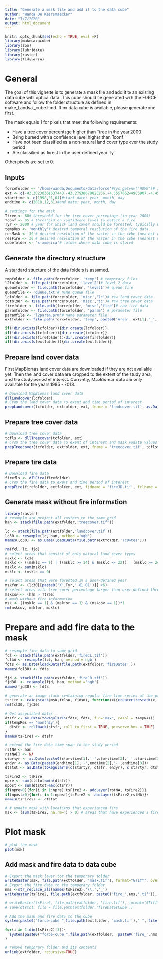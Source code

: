 ```yaml
---
title: "Generate a mask file and add it to the data cube"
author: "Wanda De Keersmaecker"
date: "7/7/2020"
output: html_document
---
```


```r
knitr::opts_chunk$set(echo = TRUE, eval =F)
library(makeDataCube)
library(zoo)
library(lubridate)
library(raster)
library(tidyverse)
```

# General 
The goal of this vignette is to generate a mask file and add it to an existing data cube with optical data. This cube should be generated with the FORCE software and follow the folder structure as defined in make_Landsat_cube.Rmd. If no data cube is available, please generate one first. 

The mask equals 1 for pixels that meet the following requirements:

- Have a tree cover percentage higher than Ttree in the year 2000
- Being burned with a confidence level higher than Tconf
- Have not been classified as a non-natural land cover type over the study period
- Are classified as forest in the user-defined year Tyr

Other pixels are set to 0.

## Inputs
```r
forcefolder <- '/home/wanda/Documents/data/force'#Sys.getenv("HOME")#'/home/wanda/Documents/data/force'
ext <- c(-43.38238361637443,-43.27938679020256,-4.555765244985907,-4.451717415449725)#extent, vector with xmin, xmax, ymin, ymax in degrees
starttime <- c(1998,01,01)#start date: year, month, day
endtime <- c(2018,12,31)#end date: year, month, day

# settings for the mask
Ttree <- 60# threshold for the tree cover percentage (in year 2000)
Tconf <- 95 # threshold on confidence level to detect a fire
Tyr <- 2000 # year for which land cover should be forested; typically beginning of disturbance monitoring period
tempRes <- 'monthly'# desired temporal resolution of the fire data
resMask <- 30 # desired resolution of the raster in the cube (nearest neighbor resampling)
resFire <- 30 # desired resolution of the raster in the cube (nearest neighbor resampling)
cubefolder <- 's-america'# folder where data cube is stored
```

## Generate the directory structure
A standard structure of the data folders is assumed. 

```r
tmpfolder <- file.path(forcefolder, 'temp') # temporary files
l2folder <- file.path(forcefolder, 'level2')# level 2 data
queuefolder <- file.path(forcefolder, 'level1')# queue file
queuefile <- 'queue.txt'# name queue file
lcfolder <- file.path(forcefolder, 'misc','lc')# raw land cover data
tcfolder <- file.path(forcefolder, 'misc','tc')# raw tree cover data
firefolder <- file.path(forcefolder, 'misc','fire')# raw fire data
paramfolder <- file.path(forcefolder, 'param') # parameter file
paramfile <- 'l2param.prm'# name parameter file
extfolder <- file.path(forcefolder, 'temp', paste0('Area', ext[1],'_', ext[2],'_', ext[3],'_', ext[4]))# folder with temporary data for the study area of interest

if(!dir.exists(lcfolder)){dir.create(lcfolder)}
if(!dir.exists(tcfolder)){dir.create(tcfolder)}
if(!dir.exists(firefolder)){dir.create(firefolder)}
if(!dir.exists(extfolder)){dir.create(extfolder)}
```

## Prepare land cover data
First MapBiomas land cover data are downloaded if they are not available yet. Then the land cover data are cropped to the extent of the study area, and the study period of interest. Currently, MapBiomas data are only available for the years 1985 - 2018.

```r
# Download MapBiomas land cover data
dllLandcover(lcfolder)
# Crop the land cover data to exent and time period of interest 
prepLandcover(lcfolder, extfolder, ext, fname = 'landcover.tif', as.Date(paste0(starttime[1],'-',starttime[2],'-',starttime[3])), as.Date(paste0(endtime[1],'-',endtime[2],'-',endtime[3])))

```

## Prepare tree cover data
```r
# Download tree cover data
tcfls <- dllTreecover(tcfolder, ext)
# Crop the tree cover data to exent of interest and mask nodata values
prepTreecover(tcfolder, extfolder, ext, fname = 'treecover.tif', tcfls$hanfiles, tcfls$hanmaskfiles)
```

## Prepare fire data
```r
# Download fire data
firefls <- dllFire(firefolder)
# Crop the fire data to exent and time period of interest 
prepFire(firefolder, extfolder, ext, fjdname = 'fireJD.tif', fclname = 'fireCL.tif', as.Date(paste0(starttime[1],'-',starttime[2],'-',starttime[3])), as.Date(paste0(endtime[1],'-',endtime[2],'-',endtime[3])), firefls$fireclfiles, firefls$firejdfiles)
```

## Generate mask without fire information
```r
library(raster)
# resample and project all rasters to the same grid
han <- stack(file.path(extfolder,'treecover.tif'))

lc <- stack(file.path(extfolder,'landcover.tif'))
lc30 <- resample(lc, han, method ='ngb')
names(lc30) <- as.Date(loadRData(file.path(extfolder,'lcDates')))

rm(fcl, lc, fjd)
# select areas that consist of only natural land cover types
msklc <- lc30
msklc <- ((msklc == 9) | ((msklc >= 14) & (msklc <= 22)) | (msklc >= 24))
msklc <- sum(msklc)
msklc <- (msklc == 0)

# select areas that were forested in a user-defined year
mskfor <- (lc30[[paste0('X',Tyr,'.01.01')]] <6)
# select areas with tree cover percentage larger than user-defined threshold in 2000
mskcov <- (han > Ttree)
# mask without fire information
msk <- ((msklc == 1) & (mskfor == 1) & (mskcov == 1))*1
rm(mskcov, mskfor, msklc)
```

# Prepare and add fire data to the mask
```r
# resample fire data to same grid
fcl <- stack(file.path(extfolder,'fireCL.tif'))
fcl30 <- resample(fcl, han, method ='ngb')
fdts <- as.Date(loadRData(file.path(extfolder,'fireDates')))
names(fcl30) <- fdts

fjd <- stack(file.path(extfolder,'fireJD.tif'))
fjd30  <- resample(fjd, han, method ='ngb')
names(fjd30) <- fdts

# generate an image stack containing regular fire time series at the predefined temporal resolution with value 1 if a fire occured and 0 if no fire occured
tsFire <- calc(stack(msk,fcl30, fjd30), function(x){createFireStack(x, dts = fdts, resol = tempRes, thres = Tconf)})
rm(fcl30, fjd30)

# Get associated dates
dtsfr <- as.Date(toRegularTS(fdts, fdts, fun='max', resol = tempRes))
if(tempRes == 'monthly'){
  dtsfr <- rollback(dtsfr, roll_to_first = TRUE, preserve_hms = TRUE)
}
names(tsFire) <- dtsfr

# extend the fire data time span to the study period
rstNA <- han
rstNA[] <- NA
startyr <- as.Date(paste0(starttime[1],'-',starttime[2],'-',starttime[3])) 
endyr <- as.Date(paste0(endtime[1],'-',endtime[2],'-',endtime[3]))
dtstot <- as.Date(toRegularTS(c(startyr, dtsfr, endyr), c(startyr, dtsfr, endyr), fun='max', resol = tempRes))

tsFire2 <- tsFire
npre <- sum(dtstot<min(dtsfr))
npost <- sum(dtstot>max(dtsfr))
if(npre>0){for(i in 1:npre){tsFire2 <- addLayer(rstNA, tsFire2)}}
if(npost>0){for(i in 1:npost){tsFire2 <- addLayer(tsFire2,rstNA)}}
names(tsFire2) <- dtstot

# # update mask with locations that experienced fire
msk <- (sum(tsFire2, na.rm=T) > 0) # areas that have experienced a fire get the value 1, other areas the value 0

```

# Plot mask
```r
# plot the mask
plot(msk)

```

## Add mask and fire data to data cube
```r
# Export the mask layer tot the temporary folder
writeRaster(msk, file.path(extfolder, 'mask.tif'), format="GTiff", overwrite=TRUE)
# Export the fire data to the temporary folder
nms <-str_replace_all(names(tsFire2),'\\.','_')
writeRaster(tsFire2, file.path(extfolder, paste0('fire_',nms,'.tif')), bylayer=TRUE, format="GTiff", overwrite=TRUE)

# writeRaster(tsFire2, file.path(extfolder, 'fire.tif'), format="GTiff", overwrite=TRUE)
# save(dtstot, file = file.path(extfolder,'fireDatesCube'))

# Add the mask and fire data to the cube
system(paste0("force-cube ",file.path(extfolder, 'mask.tif')," ", file.path(l2folder, cubefolder)," near ", resMask), intern = TRUE, ignore.stderr = TRUE)

for(i in 1:dim(tsFire2)[3]){
  system(paste0("force-cube ",file.path(extfolder,  paste0('fire_',nms[i],'.tif'))," ", file.path(l2folder, cubefolder)," near ", resFire), intern = TRUE, ignore.stderr = TRUE)
}

# remove temporary folder and its contents
unlink(extfolder, recursive=TRUE)
```


















